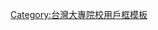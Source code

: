 {{Userbox
  |id=淡江<!--[[File:TWTKULogo.png|48px]]。注意合理使用之规定：“绝对不能将“合理使用”之图片，放入个人的用户页面进行展示。”-->
  |id-c=white
  |info=這個用戶是'''[[淡江大學]]'''的學生、校友或教職人員。
  |info-c=#f1ebd3
  |info-s=10
  |border-c=red
}}<includeonly>[[Category:淡江大學維基人|{{PAGENAME}}]]</includeonly>
<noinclude>
<p style="clear: both; padding-top: 2em">

[[Category:台灣大專院校用戶框模板]]
</noinclude>